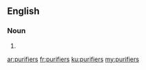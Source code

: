 ==English==

===Noun===
{{head|en|noun plural form}}

# {{plural of|purifier|lang=en}}

[[ar:purifiers]]
[[fr:purifiers]]
[[ku:purifiers]]
[[my:purifiers]]